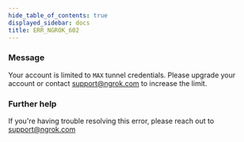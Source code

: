 ```yaml
---
hide_table_of_contents: true
displayed_sidebar: docs
title: ERR_NGROK_602
---
```




### Message

Your account is limited to `MAX` tunnel credentials. Please upgrade your account or contact support@ngrok.com to increase the limit.

<ErrorDetails error="err_ngrok_602" />

### Further help

If you're having trouble resolving this error, please reach out to [support@ngrok.com](mailto:support@ngrok.com?subject=Help%20with%20ERR_NGROK_602)

